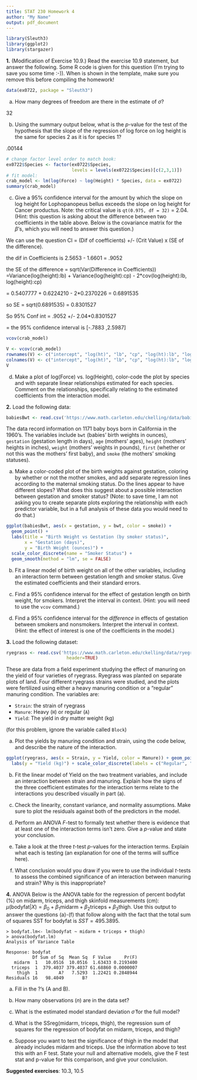 ```yaml
---
title: STAT 230 Homework 4
author: "My Name"
output: pdf_document
---
```

```r
library(Sleuth3)  
library(ggplot2)
library(stargazer)
```

**1.** (Modification of Exercise 10.9.) Read the exercise 10.9 statement, but answer the following. Some R code is given for this question (I'm trying to save you some time :-)). When \textbf{eval = FALSE} is shown in the template, make sure you remove this before compiling the homework!

```r
data(ex0722, package = "Sleuth3")
```

(a) How many degrees of freedom are there in the estimate of $\sigma$?

\textbf{Answer:} 32

(b) Using the summary output below, what is the $p$-value for the test of the hypothesis that the slope of the regression of log force on log height is the same for species 2 as it is for species 1?

\textbf{Answer:} .00144

```r
# change factor level order to match book:
ex0722$Species <- factor(ex0722$Species,
                         levels = levels(ex0722$Species)[c(2,3,1)])
# fit model:
crab_model <- lm(log(Force) ~ log(Height) * Species, data = ex0722)
summary(crab_model)
```

\newpage

(c) Give a 95% confidence interval for the amount by which the slope on log height for Lophopanopeus bellus exceeds the slope on log height for Cancer productus. Note: the critical value is `qt(0.975, df = 32)` = 2.04. (Hint: this question is asking about the difference between two coefficients in the table above. Below is the covariance matrix for the $\beta$'s, which you will need to answer this question.)

\textbf{Answer:} We can use the question CI = (Dif of coefficients) +/- (Crit Value) x (SE of the difference).

the dif in Coefficients is 2.5653 - 1.6601 = .9052

the SE of the difference = sqrt(Var(Difference in Coefficients))
=Variance(log(height):lb) + Variance(log(height):cp) - 2*cov(log(height):lb, log(height):cp)

= 0.5407777 + 0.6224210 - 2*0.2370226 = 0.6891535

so SE = sqrt(0.6891535) = 0.8301527


So 95% Conf int = .9052 +/- 2.04*0.8301527

= the 95% confidence interval is [-.7883 ,2.5987]

```r
vcov(crab_model)
```

```r
V <- vcov(crab_model)
rownames(V) <- c("intercept", "log(ht)", "lb", "cp", "log(ht):lb", "log(ht):cp")
colnames(V) <- c("intercept", "log(ht)", "lb", "cp", "log(ht):lb", "log(ht):cp")
V
```

(d) Make a plot of log(Force) vs. log(Height), color-code the plot by species and with separate linear relationships estimated for each species. Comment on the relationships, specifically relating to the estimated coefficients from the interaction model.


**2.** Load the following data:

```r
babiesBwt <- read.csv('https://www.math.carleton.edu/ckelling/data/babiesBwt.csv', header=TRUE)
```

The data record information on 1171 baby boys born in California in the 1960’s. The variables include `bwt` (babies' birth weights in ounces), `gestation` (gestation length in
days), `age` (mothers' ages), `height` (mothers' heights in inches), `weight` (mothers' weights in pounds), `first` (whether or not this was the mothers' first baby), and `smoke` (the mothers' smoking statuses).

(a) Make a color-coded  plot of the birth weights against gestation, coloring by whether or not the mother smokes, and add separate regression lines according to the maternal smoking status. Do the lines appear to have different slopes? What does this suggest about a possible interaction between gestation and smoker status? (Note: to save time, I am not asking you to create separate plots exploring the relationship with each predictor variable, but in a full analysis of these data you would need to do that.)

```r
ggplot(babiesBwt, aes(x = gestation, y = bwt, color = smoke)) +
  geom_point() +
  labs(title = "Birth Weight vs Gestation (by smoker status)",
       x = "Gestation (days)",
       y = "Birth Weight (ounces)") +
  scale_color_discrete(name = "Smoker Status") +
  geom_smooth(method = "lm", se = FALSE)

```


(b) Fit a linear model of birth weight on all of the other variables, including an interaction term between gestation length and smoker status. Give the estimated coefficients and their standard errors.

(c) Find a 95% confidence interval for the effect of gestation length on birth weight, for smokers. Interpret the interval in context. (Hint: you will need to use the `vcov` command.)

(d) Find a 95% confidence interval for the *difference* in effects of gestation between smokers and nonsmokers. Interpret the interval in context. (Hint: the effect of interest is one of the coefficients in the model.)


**3.** Load the following dataset:

```r
ryegrass <- read.csv('https://www.math.carleton.edu/ckelling/data/ryegrass.csv',
                       header=TRUE)
```

These are data from a field experiment studying the effect of manuring on the yield of four varieties of ryegrass. Ryegrass was planted on separate plots of land. Four different ryegrass strains were studied, and the plots were fertilized using either a heavy manuring condition or a "regular" manuring condition. The variables are:

- `Strain`: the strain of ryegrass
- `Manure`: Heavy (`H`) or regular (`A`)
- `Yield`: The yield in dry matter weight (kg)

(for this problem, ignore the variable called `Block`)

(a) Plot the yields by manuring condition and strain, using the code below, and describe the nature of the interaction.

```r
ggplot(ryegrass, aes(x = Strain, y = Yield, color = Manure)) + geom_point() +
  labs(y = "Yield (kg)") + scale_color_discrete(labels = c("Regular", "Heavy"))
```

(b) Fit the linear model of Yield on the two treatment variables, and include an interaction between strain and manuring. Explain how the signs of the three coefficient estimates for the interaction terms relate to the interactions you described visually in part (a).

(c) Check the linearity, constant variance, and normality assumptions. Make sure to plot the residuals against both of the predictors in the model.

(d) Perform an ANOVA $F$-test to formally test whether there is evidence that at least one of the interaction terms isn't zero. Give a $p$-value and state your conclusion.

(e) Take a look at the three $t$-test $p$-values for the interaction terms. Explain what each is testing (an explanation for one of the terms will suffice here).

(f) What conclusion would you draw if you were to use the individual $t$-tests to assess the combined significance of an interaction between manuring and strain? Why is this inappropriate?


**4.**  ANOVA 
Below is the  ANOVA table for the regression of percent bodyfat (\%) on midarm, triceps, and thigh skinfold measurements (cm): $\mu(\textrm{bodyfat}| X) = \beta_0 + \beta_1 \textrm{midarm} + \beta_2 \textrm{triceps} + \beta_3 \textrm{thigh}$.   Use this output to answer the questions (a)-(f) that follow along with the fact that the total sum of squares SST for bodyfat is $SST = 495.3895$.

```
> bodyfat.lm<- lm(bodyfat ~ midarm + triceps + thigh)
> anova(bodyfat.lm)
Analysis of Variance Table

Response: bodyfat
          Df Sum of Sq  Mean Sq  F Value     Pr(F)
   midarm  1   10.0516  10.0516  1.63433 0.2193400
  triceps  1  379.4037 379.4037 61.68860 0.0000007
    thigh  1        A?   7.5293  1.22421 0.2848944
Residuals 16   98.4049       B?
```

(a) 
Fill in the ?'s (A and B).

(b) 
How many observations ($n$) are in the data set?

(c) 
What is the estimated model standard deviation $\hat{\sigma}$ for the full model?

(d) 
What is the SSreg(midarm, triceps, thigh), the regression sum of squares for the regression of bodyfat on midarm, triceps, and thigh?

(e) 
Suppose you want to test the significance of thigh in the model that already includes midarm and triceps. Use the information above to test this with an F test. State your null and alternative models, give the F test stat and p-value for this comparison, and give your conclusion.


**Suggested exercises**: 10.3, 10.5
